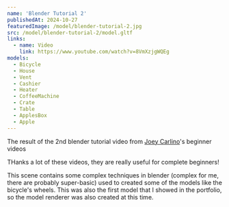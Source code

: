 ```yaml
---
name: 'Blender Tutorial 2'
publishedAt: 2024-10-27
featuredImage: /model/blender-tutorial-2.jpg
src: /model/blender-tutorial-2/model.gltf
links:
  - name: Video
    link: https://www.youtube.com/watch?v=8VmXzjgWQEg
models:
  - Bicycle
  - House
  - Vent
  - Cashier
  - Heater
  - CoffeeMachine
  - Crate
  - Table
  - ApplesBox
  - Apple
---
```


The result of the 2nd blender tutorial video from [Joey Carlino](https://www.youtube.com/@JoeyCarlino)'s beginner videos

THanks a lot of these videos, they are really useful for complete beginners!

This scene contains some complex techniques in blender (complex for me, there are probably super-basic) used to created some of the models like the bicycle's wheels. This was also the first model that I showed in the portfolio, so the model renderer was also created at this time.
